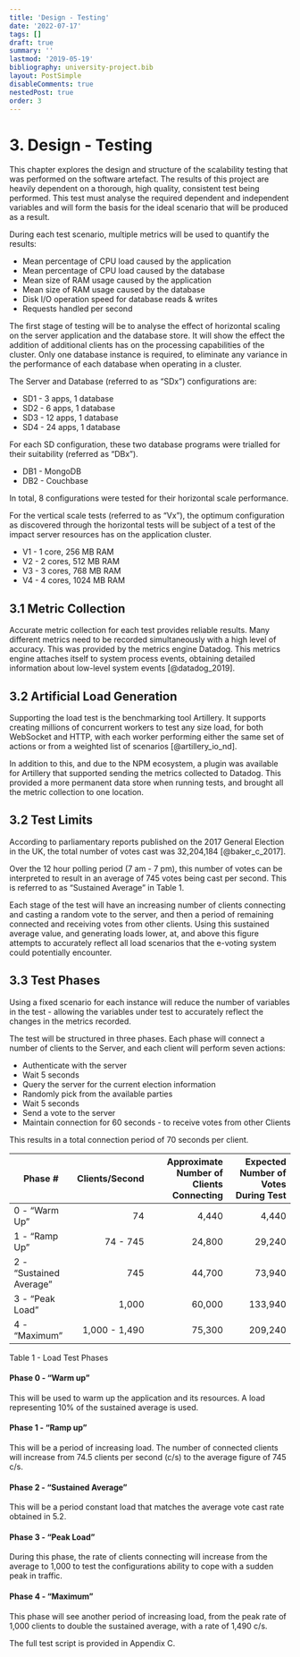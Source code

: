 ```yaml
---
title: 'Design - Testing'
date: '2022-07-17'
tags: []
draft: true
summary: ''
lastmod: '2019-05-19'
bibliography: university-project.bib
layout: PostSimple
disableComments: true
nestedPost: true
order: 3
---
```


# 3. Design - Testing

This chapter explores the design and structure of the scalability testing that was performed on the software artefact. The results of this project are heavily dependent on a thorough, high quality, consistent test being performed. This test must analyse the required dependent and independent variables and will form the basis for the ideal scenario that will be produced as a result.

During each test scenario, multiple metrics will be used to quantify the results:

- Mean percentage of CPU load caused by the application
- Mean percentage of CPU load caused by the database
- Mean size of RAM usage caused by the application
- Mean size of RAM usage caused by the database
- Disk I/O operation speed for database reads & writes
- Requests handled per second

The first stage of testing will be to analyse the effect of horizontal scaling on the server application and the database store. It will show the effect the addition of additional clients has on the processing capabilities of the cluster. Only one database instance is required, to eliminate any variance in the performance of each database when operating in a cluster.

The Server and Database (referred to as “SDx”) configurations are:

- SD1 - 3 apps, 1 database
- SD2 - 6 apps, 1 database
- SD3 - 12 apps, 1 database
- SD4 - 24 apps, 1 database

For each SD configuration, these two database programs were trialled for their suitability (referred as “DBx”).

- DB1 - MongoDB
- DB2 - Couchbase

In total, 8 configurations were tested for their horizontal scale performance.

For the vertical scale tests (referred to as “Vx”), the optimum configuration as discovered through the horizontal tests will be subject of a test of the impact server resources has on the application cluster.

- V1 - 1 core, 256 MB RAM
- V2 - 2 cores, 512 MB RAM
- V3 - 3 cores, 768 MB RAM
- V4 - 4 cores, 1024 MB RAM

## 3.1 Metric Collection

Accurate metric collection for each test provides reliable results. Many different metrics need to be recorded simultaneously with a high level of accuracy. This was provided by the metrics engine Datadog. This metrics engine attaches itself to system process events, obtaining detailed information about low-level system events [@datadog_2019].

## 3.2 Artificial Load Generation

Supporting the load test is the benchmarking tool Artillery. It supports creating millions of concurrent workers to test any size load, for both WebSocket and HTTP, with each worker performing either the same set of actions or from a weighted list of scenarios [@artillery_io_nd].

In addition to this, and due to the NPM ecosystem, a plugin was available for Artillery that supported sending the metrics collected to Datadog. This provided a more permanent data store when running tests, and brought all the metric collection to one location.

## 3.2 Test Limits

According to parliamentary reports published on the 2017 General Election in the UK, the total number of votes cast was 32,204,184 [@baker_c_2017].

Over the 12 hour polling period (7 am - 7 pm), this number of votes can be interpreted to result in an average of 745 votes being cast per second. This is referred to as “Sustained Average” in Table 1.

Each stage of the test will have an increasing number of clients connecting and casting a random vote to the server, and then a period of remaining connected and receiving votes from other clients. Using this sustained average value, and generating loads lower, at, and above this figure attempts to accurately reflect all load scenarios that the e-voting system could potentially encounter.

## 3.3 Test Phases

Using a fixed scenario for each instance will reduce the number of variables in the test - allowing the variables under test to accurately reflect the changes in the metrics recorded.

The test will be structured in three phases. Each phase will connect a number of clients to the Server, and each client will perform seven actions:

- Authenticate with the server
- Wait 5 seconds
- Query the server for the current election information
- Randomly pick from the available parties
- Wait 5 seconds
- Send a vote to the server
- Maintain connection for 60 seconds - to receive votes from other Clients

This results in a total connection period of 70 seconds per client.

| Phase #                 | Clients/Second | Approximate Number of Clients Connecting | Expected Number of Votes During Test |
| ----------------------- | -------------: | ---------------------------------------: | -----------------------------------: |
| 0 - “Warm Up”           |             74 |                                    4,440 |                                4,440 |
| 1 - “Ramp Up”           |       74 - 745 |                                   24,800 |                               29,240 |
| 2 - “Sustained Average” |            745 |                                   44,700 |                               73,940 |
| 3 - “Peak Load”         |          1,000 |                                   60,000 |                              133,940 |
| 4 - “Maximum”           |  1,000 - 1,490 |                                   75,300 |                              209,240 |

Table 1 - Load Test Phases

#### Phase 0 - “Warm up”

This will be used to warm up the application and its resources. A load representing 10% of the sustained average is used.

#### Phase 1 - “Ramp up”

This will be a period of increasing load. The number of connected clients will increase from 74.5 clients per second (c/s) to the average figure of 745 c/s.

#### Phase 2 - “Sustained Average”

This will be a period constant load that matches the average vote cast rate obtained in 5.2.

#### Phase 3 - “Peak Load”

During this phase, the rate of clients connecting will increase from the average to 1,000 to test the configurations ability to cope with a sudden peak in traffic.

#### Phase 4 - “Maximum”

This phase will see another period of increasing load, from the peak rate of 1,000 clients to double the sustained average, with a rate of 1,490 c/s.

The full test script is provided in Appendix C.
